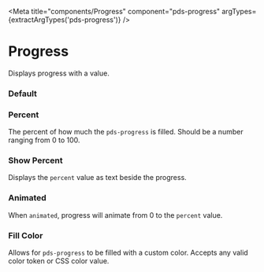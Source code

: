 


<Meta
  title="components/Progress"
  component="pds-progress"
  argTypes={extractArgTypes('pds-progress')}
/>

# Progress

Displays progress with a value.

<ArgsTable of="pds-progress" />

### Default

<Story story={stories.Default} />

<Canvas>
  <pds-progress component-id="default" label="Default"></pds-progress>
</Canvas>

### Percent

<Story story={stories.Percent} />

The percent of how much the `pds-progress` is filled. Should be a number ranging from 0 to 100.

<Canvas>
  <pds-progress component-id="percent" label="percent" percent="25"></pds-progress>
</Canvas>

### Show Percent

<Story story={stories.showPercent} />

Displays the `percent` value as text beside the progress.

<Canvas>
  <pds-progress component-id="show-percent" label="Show percent" percent="50" show-percent></pds-progress>
</Canvas>

### Animated

<Story story={stories.Animated} />

When `animated`, progress will animate from 0 to the `percent` value.

<Canvas>
  <pds-progress component-id="animated" label="Animated " percent="75" animated></pds-progress>
</Canvas>

### Fill Color

<Story story={stories.fillColor} />

Allows for `pds-progress` to be filled with a custom color. Accepts any valid color token or CSS color value.

<Canvas>
  <pds-progress component-id="fillcolor" label="Fill color" percent="95" fill-color="#86D5BC"></pds-progress>
</Canvas>

